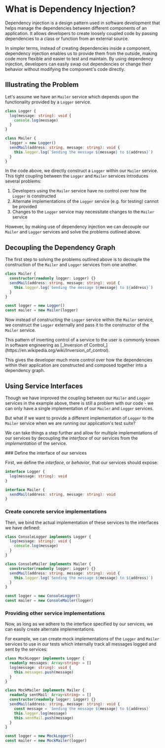 
# What is Dependency Injection?

Dependency injection is a design pattern used in software development that helps manage the dependencies between different components of an application. It allows developers to create loosely coupled code by passing dependencies to a class or function from an external source.

In simpler terms, instead of creating dependencies inside a component, dependency injection enables us to provide them from the outside, making code more flexible and easier to test and maintain. By using dependency injection, developers can easily swap out dependencies or change their behavior without modifying the component's code directly.

## Illustrating the Problem

Let's assume we have an `Mailer` service which depends upon the functionality provided by a `Logger` service.

```ts
class Logger {
  log(message: string): void {
    console.log(message)
  }
}

class Mailer {
  logger = new Logger()
  sendMail(address: string, message: string): void {
    this.logger.log(`Sending the message ${message} to ${address}`)
  }
}
```

In the code above, we directly construct a `Logger` within our `Mailer` service. This tight coupling between the `Logger` and `Mailer` services introduces several problems:

1. Developers using the `Mailer` service have no control over how the `Logger` is constructed
2. Alternate implementations of the `Logger` service (e.g. for testing) cannot be provided
3. Changes to the `Logger` service may necessitate changes to the `Mailer` service

However, by making use of dependency injection we can decouple our `Mailer` and `Logger` services and solve the problems outlined above.

## Decoupling the Dependency Graph

The first step to solving the problems outlined above is to decouple the construction of the `Mailer` and `Logger` services from one another.

```ts
class Mailer {
  constructor(readonly logger: Logger) {}
  sendMail(address: string, message: string): void {
    this.logger.log(`Sending the message ${message} to ${address}`)
  }
}

const logger = new Logger()
const mailer = new Mailer(logger)
```

Now instead of constructing the `Logger` service within the `Mailer` service, we construct the `Logger` externally and pass it to the constructor of the `Mailer` service.

<Idea>
  This pattern of inverting control of a service to the user is commonly known
  in software engineering as [_Inversion of
  Control_](https://en.wikipedia.org/wiki/Inversion_of_control).
</Idea>

This gives the developer much more control over how the dependencies within their application are constructed and composed together into a dependency graph.

## Using Service Interfaces

Though we have improved the coupling between our `Mailer` and `Logger` services in the example above, there is still a problem with our code - we can only have a single implementation of our `Mailer` and `Logger` services.

But what if we want to provide a different implementation of `Logger` to the `Mailer` service when we are running our application's test suite?

We can take things a step further and allow for multiple implementations of our services by decoupling the _interface_ of our services from the _implementation_ of the service.

<Steps>
### Define the interface of our services

First, we define the _interface_, or _behavior_, that our services should expose:

```ts
interface Logger {
  log(message: string): void
}

interface Mailer {
  sendMail(address: string, message: string): void
}
```

### Create concrete service implementations

Then, we bind the actual implementation of these services to the interfaces we have defined:

```ts
class ConsoleLogger implements Logger {
  log(message: string): void {
    console.log(message)
  }
}

class ConsoleMailer implements Mailer {
  constructor(readonly logger: Logger) {}
  sendMail(address: string, message: string): void {
    this.logger.log(`Sending the message ${message} to ${address}`)
  }
}

const logger = new ConsoleLogger()
const mailer = new ConsoleMailer(logger)
```

### Providing other service implementations

Now, as long as we adhere to the interface specified by our services, we can easily create alternate implementations.

For example, we can create mock implementations of the `Logger` and `Mailer` services to use in our tests which internally track all messages logged and sent by the services:

```ts
class MockLogger implements Logger {
  readonly messages: Array<string> = []
  log(message: string): void {
    this.messages.push(message)
  }
}

class MockMailer implements Mailer {
  readonly sentMail: Array<string> = []
  constructor(readonly logger: Logger) {}
  sendMail(address: string, message: string): void {
    const message = `Sending the message ${message} to ${address}`
    this.logger.log(message)
    this.sentMail.push(message)
  }
}

const logger = new MockLogger()
const mailer = new MockMailer(logger)
```

</Steps>
